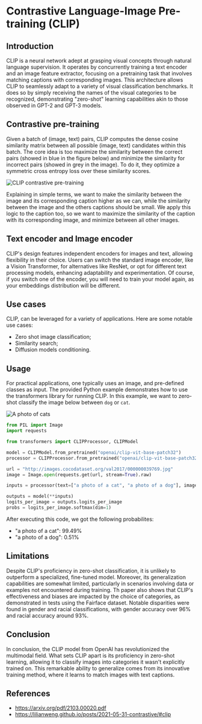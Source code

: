 # Contrastive Language-Image Pre-training (CLIP)

## Introduction

CLIP is a neural network adept at grasping visual concepts through natural language supervision. It operates by concurrently training a text encoder and an image feature extractor, focusing on a pretraining task that involves matching captions with corresponding images. This architecture allows CLIP to seamlessly adapt to a variety of visual classification benchmarks. It does so by simply receiving the names of the visual categories to be recognized, demonstrating "zero-shot" learning capabilities akin to those observed in GPT-2 and GPT-3 models.

## Contrastive pre-training

Given a batch of (image, text) pairs, CLIP computes the dense cosine similarity matrix between all possible (image, text) candidates within this batch. The core idea is too maximize the similarity between the correct pairs (showed in blue in the figure below) and minimize the similarity for incorrect pairs (showed in grey in the image). To do it, they optimize a symmetric cross entropy loss over these similarity scores. 

![CLIP contrastive pre-training](./contrastive_pre_training.svg)

Explaining in simple terms, we want to make the similarity between the image and its corresponding caption higher as we can, while the similarity between the image and the others captions should be small. We apply this logic to the caption too, so we want to maximize the similarity of the caption with its corresponding image, and minimize between all other images.

## Text encoder and Image encoder

CLIP's design features independent encoders for images and text, allowing flexibility in their choice. Users can switch the standard image encoder, like a Vision Transformer, for alternatives like ResNet, or opt for different text processing models, enhancing adaptability and experimentation. Of course, if you switch one of the encoder, you will need to train your model again, as your embeddings distribution will be different.

## Use cases
CLIP, can be leveraged for a variety of applications. Here are some notable use cases:

- Zero shot image classification;
- Similarity search;
- Diffusion models conditioning.

## Usage

For practical applications, one typically uses an image, and pre-defined classes as input. The provided Python example demonstrates how to use the transformers library for running CLIP. In this example, we want to zero-shot classify the image below between `dog` or `cat`.

![A photo of cats](http://images.cocodataset.org/val2017/000000039769.jpg)

```python
from PIL import Image
import requests

from transformers import CLIPProcessor, CLIPModel

model = CLIPModel.from_pretrained("openai/clip-vit-base-patch32")
processor = CLIPProcessor.from_pretrained("openai/clip-vit-base-patch32")

url = "http://images.cocodataset.org/val2017/000000039769.jpg"
image = Image.open(requests.get(url, stream=True).raw)

inputs = processor(text=["a photo of a cat", "a photo of a dog"], images=image, return_tensors="pt", padding=True)

outputs = model(**inputs)
logits_per_image = outputs.logits_per_image 
probs = logits_per_image.softmax(dim=1)
```

After executing this code, we got the following probabilites:
- "a photo of a cat": 99.49%
- "a photo of a dog": 0.51% 

## Limitations

Despite CLIP's proficiency in zero-shot classification, it is unlikely to outperform a specialized, fine-tuned model. Moreover, its generalization capabilities are somewhat limited, particularly in scenarios involving data or examples not encountered during training.
Th paper also shows that CLIP's effectiveness and biases are impacted by the choice of categories, as demonstrated in tests using the Fairface dataset. Notable disparities were found in gender and racial classifications, with gender accuracy over 96% and racial accuracy around 93%.

## Conclusion

In conclusion, the CLIP model from OpenAI has revolutionized the multimodal field. What sets CLIP apart is its proficiency in zero-shot learning, allowing it to classify images into categories it wasn't explicitly trained on. This remarkable ability to generalize comes from its innovative training method, where it learns to match images with text captions.

## References

- https://arxiv.org/pdf/2103.00020.pdf
- https://lilianweng.github.io/posts/2021-05-31-contrastive/#clip